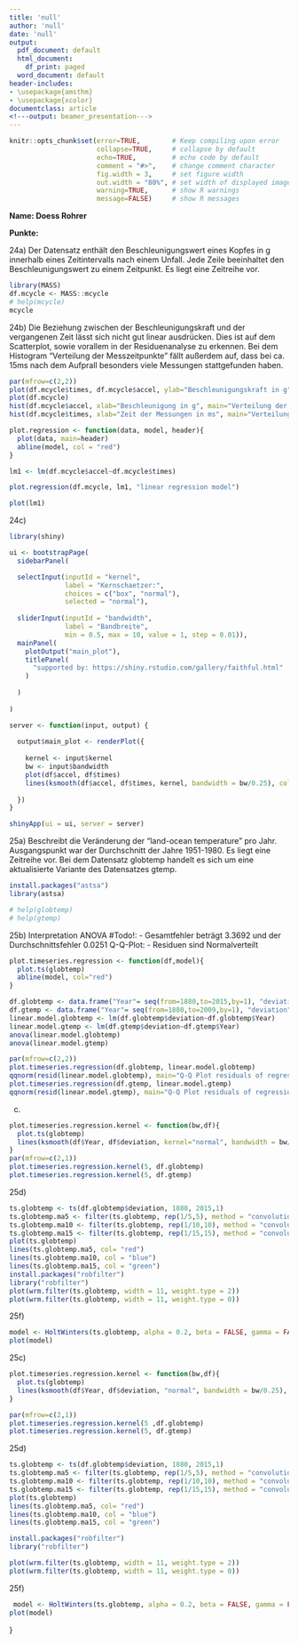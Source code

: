 ```yaml
---
title: 'null'
author: 'null'
date: 'null'
output:
  pdf_document: default
  html_document:
    df_print: paged
  word_document: default
header-includes:
- \usepackage{amsthm}
- \usepackage{xcolor}
documentclass: article
<!---output: beamer_presentation--->
---
```






<!--- Below are global settings for knitr. You can override any of them by adding the changes to individual chunks --->

```r
knitr::opts_chunk$set(error=TRUE,        # Keep compiling upon error
                      collapse=TRUE,     # collapse by default
                      echo=TRUE,         # echo code by default
                      comment = "#>",    # change comment character
                      fig.width = 3,     # set figure width
                      out.width = "80%", # set width of displayed images
                      warning=TRUE,      # show R warnings
                      message=FALSE)     # show R messages
```


<!--- Solution Region --->
<style>
#solution {
  background-color: #8FBC8F;
  border-style: solid;
  border-color: blue;
  margin-left: 20px;
  margin-bottom: 15px;
  padding: 5px;
}
</style>



<!---**Wintersemester 2016 |Studiengang Data Science | Hochschule Darmstadt **--->




\theoremstyle{definition}
\newtheorem{auf}{Aufgabe}

\newcommand{\R}{{\sffamily R} }

\begin{centering}
%\vspace{-2 cm}
\Huge
{\bf ?bung 11}\\
\Large
Explorative Datenanalyse und Visualisierung\\
\normalsize
Wintersemester 2019\\
S. D?hler (FBMN, h\_da)\\
\end{centering}


\hrulefill

**Name: Doess Rohrer**

**Punkte:**

\hrulefill


\setcounter{auf}{23} 






\begin{auf}
Der Datensatz 'mcycle' im R-Paket 'MASS' enth?lt Daten mit den Merkmalen 'accel' und 'times'.
\begin{itemize}
    \item[a)] Machen Sie sich mit der Herkunft und Bedeutung des Datensatzes vertraut und beschreiben Sie diese mit Ihren eigenen Worten.
    \item[b)] Plotten Sie die Daten und f?hren Sie eine lineare Regression durch. Diskutieren Sie, ob eine lineare Regression f?r diesen Datensatz  angebracht ist.
    \item[c)] Schreiben Sie eine shiny-Application analog zur Aufgabe 17, die es dem Benutzer erlaubt, unter verscheidenen Kernen und Bandbreiten auszuw?hlen.
\end{itemize}
\end{auf}
24a)
Der Datensatz enthält den Beschleunigungswert eines Kopfes in g innerhalb eines Zeitintervalls nach einem Unfall. Jede Zeile beeinhaltet den Beschleunigungswert zu einem Zeitpunkt. Es liegt eine Zeitreihe vor.

```r
library(MASS)
df.mcycle <- MASS::mcycle
# help(mcycle)
mcycle
```
24b)
Die Beziehung zwischen der Beschleunigungskraft und der vergangenen Zeit lässt sich nicht gut linear ausdrücken. Dies ist auf dem Scatterplot, sowie vorallem in der Residuenanalyse zu erkennen. Bei dem Histogram "Verteilung der Messzeitpunkte" fällt außerdem auf, dass bei ca. 15ms nach dem Aufprall besonders viele Messungen stattgefunden haben.
```r
par(mfrow=c(2,2))
plot(df.mcycle$times, df.mcycle$accel, ylab="Beschleunigungskraft in g", xlab="Zeit nach Aufprall in ms", main="Korrelation")
plot(df.mcycle)
hist(df.mcycle$accel, xlab="Beschleunigung in g", main="Verteilung der gemessenen Werte")
hist(df.mcycle$times, xlab="Zeit der Messungen in ms", main="Verteilung der Messzeitpunkte")
```

```r
plot.regression <- function(data, model, header){
  plot(data, main=header)
  abline(model, col = "red")
}

lm1 <- lm(df.mcycle$accel~df.mcycle$times)

plot.regression(df.mcycle, lm1, "linear regression model")

plot(lm1)
```

24c)

```r

library(shiny)

ui <- bootstrapPage(
  sidebarPanel(

  selectInput(inputId = "kernel",
              label = "Kernschaetzer:",
              choices = c("box", "normal"),
              selected = "normal"),
  
  sliderInput(inputId = "bandwidth",
              label = "Bandbreite",
              min = 0.5, max = 10, value = 1, step = 0.01)),
  mainPanel(
    plotOutput("main_plot"),
    titlePanel(
      "supported by: https://shiny.rstudio.com/gallery/faithful.html"
    )
    
  )
  
)

server <- function(input, output) {
  
  output$main_plot <- renderPlot({
    
    kernel <- input$kernel
    bw <- input$bandwidth
    plot(df$accel, df$times)
    lines(ksmooth(df$accel, df$times, kernel, bandwidth = bw/0.25), col = "red")
  
  })
}

shinyApp(ui = ui, server = server)
```

\begin{auf}
Sie sollen die Zeitreihen 'globtemp' und 'gtemp' aus dem Paket 'astsa' (explorativ) analysieren.
\begin{itemize}
    \item[a)] Beschreiben Sie kurz in Ihren eigenen Worten die Bedeutung, Herkunft und Erhebung der Daten.
    \item[b)] F?hren Sie zun?chst eine lineare Regression durch und interpretieren Sie die entsprechende ANOVA-Tabelle. Erzeugen Sie ein gemeinsames Grafik-Panel, das aus 2 Grafiken besteht:     \begin{itemize}
    \item die Zeitreihe sowie die lineare Regression in einem gemeinsamen Plot 
    \item ein QQ-Plot der Residuen. Dikutieren Sie, ob die Residuen normalverteilt sind.
    \end{itemize}
    Diskutieren Sie ggf. Unterschiede, die sich bei 'globtemp' gegen?ber 'gtemp' ergeben. 
    \item[c)] Bearbeiten Sie Aufgabe b), indem Sie jedoch als Regressionssch?tzer Kern-Sch?tzer verwenden. Probieren Sie verschiedene Bandbreiten aus.
    \item[d)] Probieren Sie verschiedene symmetrische (und gewichtete)  Filter aus, die Sie auf die Zeitreihe anwenden. 
    \item[e)] Schrieben Sie shiny-Apps, die Aufgaben c) und d) implementieren.
    \item[f)] Wenden Sie die Holt-Winters-Methode auf die zeitreihe an, um z.B. eine exponentielle Gl?ttung der Zeitreihe zu erzielen. 
\end{itemize}
\end{auf}

25a)
Beschreibt die Veränderung der "land-ocean temperature" pro Jahr. Ausgangspunkt war der Durchschnitt der Jahre 1951-1980. Es liegt eine Zeitreihe vor. Bei dem Datensatz globtemp handelt es sich um eine aktualisierte Variante des Datensatzes gtemp.
```r
install.packages("astsa")
library(astsa)

# help(globtemp)
# help(gtemp)

```

25b)
Interpretation ANOVA #Todo!:
- Gesamtfehler beträgt 3.3692 und der Durchschnittsfehler 0.0251
Q-Q-Plot:
- Residuen sind Normalverteilt
```r
plot.timeseries.regression <- function(df,model){
  plot.ts(globtemp)
  abline(model, col="red")
}

df.globtemp <- data.frame("Year"= seq(from=1880,to=2015,by=1), "deviation"= globtemp)
df.gtemp <- data.frame("Year"= seq(from=1880,to=2009,by=1), "deviation"= gtemp)
linear.model.globtemp <- lm(df.globtemp$deviation~df.globtemp$Year)
linear.model.gtemp <- lm(df.gtemp$deviation~df.gtemp$Year)
anova(linear.model.globtemp)
anova(linear.model.gtemp)

par(mfrow=c(2,2))
plot.timeseries.regression(df.globtemp, linear.model.globtemp)
qqnorm(resid(linear.model.globtemp), main="Q-Q Plot residuals of regression globtemp data")
plot.timeseries.regression(df.gtemp, linear.model.gtemp)
qqnorm(resid(linear.model.gtemp), main="Q-Q Plot residuals of regression gtemp data")
```

c)
```r

plot.timeseries.regression.kernel <- function(bw,df){
  plot.ts(globtemp)
  lines(ksmooth(df$Year, df$deviation, kernel="normal", bandwidth = bw/0.25), col = "red")
}
par(mfrow=c(2,1))
plot.timeseries.regression.kernel(5, df.globtemp)
plot.timeseries.regression.kernel(5, df.gtemp)
```
25d)

```r
ts.globtemp <- ts(df.globtemp$deviation, 1880, 2015,1)
ts.globtemp.ma5 <- filter(ts.globtemp, rep(1/5,5), method = "convolution")
ts.globtemp.ma10 <- filter(ts.globtemp, rep(1/10,10), method = "convolution")
ts.globtemp.ma15 <- filter(ts.globtemp, rep(1/15,15), method = "convolution")
plot(ts.globtemp)
lines(ts.globtemp.ma5, col= "red")
lines(ts.globtemp.ma10, col = "blue")
lines(ts.globtemp.ma15, col = "green")
install.packages("robfilter")
library("robfilter")
plot(wrm.filter(ts.globtemp, width = 11, weight.type = 2))
plot(wrm.filter(ts.globtemp, width = 11, weight.type = 0))
```
25f)

```r
model <- HoltWinters(ts.globtemp, alpha = 0.2, beta = FALSE, gamma = FALSE)
plot(model)
```
25c)
```r

plot.timeseries.regression.kernel <- function(bw,df){
  plot.ts(globtemp)
  lines(ksmooth(df$Year, df$deviation, "normal", bandwidth = bw/0.25), col = "red")
}

par(mfrow=c(2,1))
plot.timeseries.regression.kernel(5 ,df.globtemp)
plot.timeseries.regression.kernel(5, df.gtemp)
```
25d)

```r
ts.globtemp <- ts(df.globtemp$deviation, 1880, 2015,1)
ts.globtemp.ma5 <- filter(ts.globtemp, rep(1/5,5), method = "convolution")
ts.globtemp.ma10 <- filter(ts.globtemp, rep(1/10,10), method = "convolution")
ts.globtemp.ma15 <- filter(ts.globtemp, rep(1/15,15), method = "convolution")
plot(ts.globtemp)
lines(ts.globtemp.ma5, col= "red")
lines(ts.globtemp.ma10, col = "blue")
lines(ts.globtemp.ma15, col = "green")

install.packages("robfilter")
library("robfilter")

plot(wrm.filter(ts.globtemp, width = 11, weight.type = 2))
plot(wrm.filter(ts.globtemp, width = 11, weight.type = 0))

```
25f)

```r
 model <- HoltWinters(ts.globtemp, alpha = 0.2, beta = FALSE, gamma = FALSE)
plot(model)
```

}

\paragraph{Anmerkungen/Korrektur} <!---Hier schreibt der Tutor--->

\textcolor{gray}{\hrulefill}

